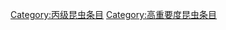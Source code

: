 {{emptycat}}
{{昆虫条目统计表}}

[[Category:丙级昆虫条目|Category:丙级昆虫条目]]
[[Category:高重要度昆虫条目|Category:高重要度昆虫条目]]